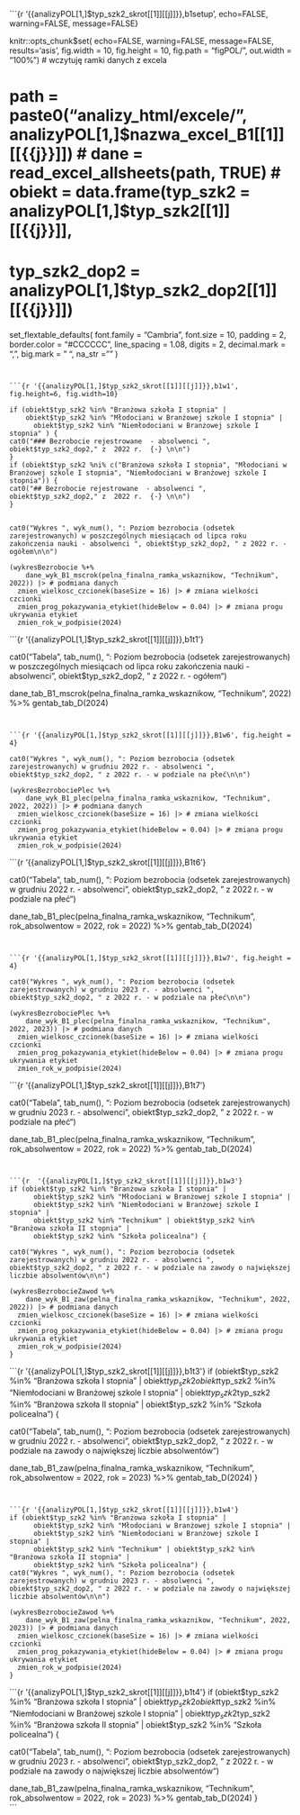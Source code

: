 





```{r '{{analizyPOL[1,]$typ_szk2_skrot[[1]][[j]]}},b1setup', echo=FALSE, warning=FALSE, message=FALSE}

knitr::opts_chunk$set(
  echo=FALSE, warning=FALSE, message=FALSE, results='asis', fig.width = 10, fig.height = 10, fig.path = "figPOL/", out.width = "100%")
# wczytuję ramki danych z excela

# path = paste0("analizy_html/excele/", analizyPOL[1,]$nazwa_excel_B1[[1]][[{{j}}]])
# dane = read_excel_allsheets(path, TRUE)
# obiekt = data.frame(typ_szk2 = analizyPOL[1,]$typ_szk2[[1]][[{{j}}]],
#                     typ_szk2_dop2 = analizyPOL[1,]$typ_szk2_dop2[[1]][[{{j}}]])


set_flextable_defaults(
  font.family = "Cambria",
  font.size = 10,
  padding = 2,
  border.color = "#CCCCCC",
  line_spacing = 1.08,
  digits = 2,
  decimal.mark = ",",
  big.mark = " ",
  na_str = "<na>"
)
```


```{r '{{analizyPOL[1,]$typ_szk2_skrot[[1]][[j]]}},b1w1', fig.height=6, fig.width=10}

if (obiekt$typ_szk2 %in% "Branżowa szkoła I stopnia" |
    obiekt$typ_szk2 %in% "Młodociani w Branżowej szkole I stopnia" |
      obiekt$typ_szk2 %in% "Niemłodociani w Branżowej szkole I stopnia" ) {
cat0("### Bezrobocie rejestrowane  - absolwenci ", obiekt$typ_szk2_dop2," z  2022 r.  {-} \n\n")
}
if (obiekt$typ_szk2 %ni% c("Branżowa szkoła I stopnia", "Młodociani w Branżowej szkole I stopnia", "Niemłodociani w Branżowej szkole I stopnia")) {
cat0("## Bezrobocie rejestrowane  - absolwenci ", obiekt$typ_szk2_dop2," z  2022 r.  {-} \n\n")
}

    
cat0("Wykres ", wyk_num(), ": Poziom bezrobocia (odsetek zarejestrowanych) w poszczególnych miesiącach od lipca roku zakończenia nauki - absolwenci ", obiekt$typ_szk2_dop2, " z 2022 r. - ogółem\n\n")

(wykresBezrobocie %+%
    dane_wyk_B1_mscrok(pelna_finalna_ramka_wskaznikow, "Technikum", 2022)) |> # podmiana danych
  zmien_wielkosc_czcionek(baseSize = 16) |> # zmiana wielkości czcionki
  zmien_prog_pokazywania_etykiet(hideBelow = 0.04) |> # zmiana progu ukrywania etykiet
  zmien_rok_w_podpisie(2024)

```

```{r '{{analizyPOL[1,]$typ_szk2_skrot[[1]][[j]]}},b1t1'}

  cat0("Tabela ", tab_num(), ": Poziom bezrobocia (odsetek zarejestrowanych) w poszczególnych miesiącach od lipca roku zakończenia nauki - absolwenci ", obiekt$typ_szk2_dop2, " z 2022 r. - ogółem\n\n")
  
dane_tab_B1_mscrok(pelna_finalna_ramka_wskaznikow, "Technikum", 2022) %>%
  gentab_tab_D(2024)

```


```{r '{{analizyPOL[1,]$typ_szk2_skrot[[1]][[j]]}},B1w6', fig.height = 4}

cat0("Wykres ", wyk_num(), ": Poziom bezrobocia (odsetek zarejestrowanych) w grudniu 2022 r. - absolwenci ", obiekt$typ_szk2_dop2, " z 2022 r. - w podziale na płeć\n\n")

(wykresBezrobociePlec %+%
    dane_wyk_B1_plec(pelna_finalna_ramka_wskaznikow, "Technikum", 2022, 2022)) |> # podmiana danych
  zmien_wielkosc_czcionek(baseSize = 16) |> # zmiana wielkości czcionki
  zmien_prog_pokazywania_etykiet(hideBelow = 0.04) |> # zmiana progu ukrywania etykiet
  zmien_rok_w_podpisie(2024)   

```

```{r '{{analizyPOL[1,]$typ_szk2_skrot[[1]][[j]]}},B1t6'}

  cat0("Tabela ", tab_num(), ": Poziom bezrobocia (odsetek zarejestrowanych) w grudniu 2022 r. - absolwenci ", obiekt$typ_szk2_dop2, " z 2022 r. - w podziale na płeć\n\n")
 
dane_tab_B1_plec(pelna_finalna_ramka_wskaznikow, "Technikum", rok_absolwentow = 2022, rok = 2022) %>%
  gentab_tab_D(2024)
```


```{r '{{analizyPOL[1,]$typ_szk2_skrot[[1]][[j]]}},B1w7', fig.height = 4}

cat0("Wykres ", wyk_num(), ": Poziom bezrobocia (odsetek zarejestrowanych) w grudniu 2023 r. - absolwenci ", obiekt$typ_szk2_dop2, " z 2022 r. - w podziale na płeć\n\n")

(wykresBezrobociePlec %+%
    dane_wyk_B1_plec(pelna_finalna_ramka_wskaznikow, "Technikum", 2022, 2023)) |> # podmiana danych
  zmien_wielkosc_czcionek(baseSize = 16) |> # zmiana wielkości czcionki
  zmien_prog_pokazywania_etykiet(hideBelow = 0.04) |> # zmiana progu ukrywania etykiet
  zmien_rok_w_podpisie(2024)  

```

```{r '{{analizyPOL[1,]$typ_szk2_skrot[[1]][[j]]}},B1t7'}

  cat0("Tabela ", tab_num(), ": Poziom bezrobocia (odsetek zarejestrowanych) w grudniu 2023 r. - absolwenci ", obiekt$typ_szk2_dop2, " z 2022 r. - w podziale na płeć\n\n")
 
dane_tab_B1_plec(pelna_finalna_ramka_wskaznikow, "Technikum", rok_absolwentow = 2022, rok = 2022) %>%
  gentab_tab_D(2024)

```


```{r  '{{analizyPOL[1,]$typ_szk2_skrot[[1]][[j]]}},b1w3'}
if (obiekt$typ_szk2 %in% "Branżowa szkoła I stopnia" |
      obiekt$typ_szk2 %in% "Młodociani w Branżowej szkole I stopnia" |
      obiekt$typ_szk2 %in% "Niemłodociani w Branżowej szkole I stopnia" |
      obiekt$typ_szk2 %in% "Technikum" | obiekt$typ_szk2 %in% "Branżowa szkoła II stopnia" |
      obiekt$typ_szk2 %in% "Szkoła policealna") {

cat0("Wykres ", wyk_num(), ": Poziom bezrobocia (odsetek zarejestrowanych) w grudniu 2022 r. - absolwenci ", obiekt$typ_szk2_dop2, " z 2022 r. - w podziale na zawody o największej liczbie absolwentów\n\n")

(wykresBezrobocieZawod %+%
    dane_wyk_B1_zaw(pelna_finalna_ramka_wskaznikow, "Technikum", 2022, 2022)) |> # podmiana danych
  zmien_wielkosc_czcionek(baseSize = 16) |> # zmiana wielkości czcionki
  zmien_prog_pokazywania_etykiet(hideBelow = 0.04) |> # zmiana progu ukrywania etykiet
  zmien_rok_w_podpisie(2024)   
}
```

```{r '{{analizyPOL[1,]$typ_szk2_skrot[[1]][[j]]}},b1t3'}
if (obiekt$typ_szk2 %in% "Branżowa szkoła I stopnia" |
      obiekt$typ_szk2 %in% "Młodociani w Branżowej szkole I stopnia" |
      obiekt$typ_szk2 %in% "Niemłodociani w Branżowej szkole I stopnia" |
      obiekt$typ_szk2 %in% "Technikum" | obiekt$typ_szk2 %in% "Branżowa szkoła II stopnia" |
      obiekt$typ_szk2 %in% "Szkoła policealna") {

  cat0("Tabela ", tab_num(), ": Poziom bezrobocia (odsetek zarejestrowanych) w grudniu 2022 r. - absolwenci ", obiekt$typ_szk2_dop2, " z 2022 r. - w podziale na zawody o największej liczbie absolwentów\n\n")
 
dane_tab_B1_zaw(pelna_finalna_ramka_wskaznikow, "Technikum", rok_absolwentow = 2022, rok = 2023) %>%
  gentab_tab_D(2024)
}
```


```{r '{{analizyPOL[1,]$typ_szk2_skrot[[1]][[j]]}},b1w4'}
if (obiekt$typ_szk2 %in% "Branżowa szkoła I stopnia" |
      obiekt$typ_szk2 %in% "Młodociani w Branżowej szkole I stopnia" |
      obiekt$typ_szk2 %in% "Niemłodociani w Branżowej szkole I stopnia" |
      obiekt$typ_szk2 %in% "Technikum" | obiekt$typ_szk2 %in% "Branżowa szkoła II stopnia" |
      obiekt$typ_szk2 %in% "Szkoła policealna") {
cat0("Wykres ", wyk_num(), ": Poziom bezrobocia (odsetek zarejestrowanych) w grudniu 2023 r. - absolwenci ", obiekt$typ_szk2_dop2, " z 2022 r. - w podziale na zawody o największej liczbie absolwentów\n\n")

(wykresBezrobocieZawod %+%
    dane_wyk_B1_zaw(pelna_finalna_ramka_wskaznikow, "Technikum", 2022, 2023)) |> # podmiana danych
  zmien_wielkosc_czcionek(baseSize = 16) |> # zmiana wielkości czcionki
  zmien_prog_pokazywania_etykiet(hideBelow = 0.04) |> # zmiana progu ukrywania etykiet
  zmien_rok_w_podpisie(2024)   
}
```

```{r '{{analizyPOL[1,]$typ_szk2_skrot[[1]][[j]]}},b1t4'}
if (obiekt$typ_szk2 %in% "Branżowa szkoła I stopnia" |
      obiekt$typ_szk2 %in% "Młodociani w Branżowej szkole I stopnia" |
      obiekt$typ_szk2 %in% "Niemłodociani w Branżowej szkole I stopnia" |
      obiekt$typ_szk2 %in% "Technikum" | obiekt$typ_szk2 %in% "Branżowa szkoła II stopnia" |
      obiekt$typ_szk2 %in% "Szkoła policealna") {

  cat0("Tabela ", tab_num(), ": Poziom bezrobocia (odsetek zarejestrowanych) w grudniu 2023 r. - absolwenci ", obiekt$typ_szk2_dop2, " z 2022 r. - w podziale na zawody o największej liczbie absolwentów\n\n")
 
dane_tab_B1_zaw(pelna_finalna_ramka_wskaznikow, "Technikum", rok_absolwentow = 2022, rok = 2023) %>%
  gentab_tab_D(2024)
}  
```

